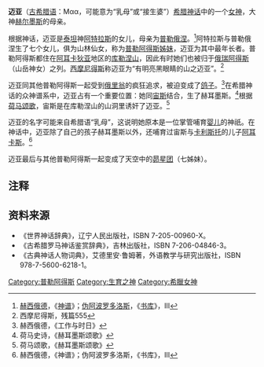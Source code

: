'''迈亚'''（[[古希腊语|古希腊语]]：Μα{{unicode|ῖ}}α，可能意为“乳母”或“接生婆”）[[希腊神话|希腊神话]]中的一个[[女神|女神]]，大神[[赫尔墨斯|赫尔墨斯]]的母亲。

根据神话，迈亚是[[泰坦|泰坦]]神[[阿特拉斯|阿特拉斯]]的女儿，母亲为[[普勒俄涅|普勒俄涅]]。<ref>[[赫西俄德|赫西俄德]]，《[[神谱|神谱]]》；[[伪阿波罗多洛斯|伪阿波罗多洛斯]]，《[[书库|书库]]》，III</ref>阿特拉斯与普勒俄涅生了七个女儿，俱为山林仙女，称为[[普勒阿得斯姊妹|普勒阿得斯姊妹]]，迈亚为其中最年长者。普勒阿得斯都住在[[阿耳卡狄亚|阿耳卡狄亚]]地区的[[库勒涅山|库勒涅山]]，因此有时她们也被归于[[俄瑞阿得斯|俄瑞阿得斯]]（山岳神女）之列。[[西摩尼得斯|西摩尼得斯]]称迈亚为“有明亮黑眼睛的山之迈亚”。<ref>西摩尼得斯，残篇555</ref>

迈亚同其他普勒阿得斯一起受到[[俄里翁|俄里翁]]的疯狂追求，被迫变成了[[鸽子|鸽子]]。<ref>赫西俄德，《工作与时日》</ref>在希腊神话的众神谱系中，迈亚占有一个重要位置：她同[[宙斯|宙斯]]结合，生了赫耳墨斯。<ref>荷马史诗，《赫耳墨斯颂歌》</ref>根据[[荷马颂歌|荷马颂歌]]，宙斯是在库勒涅山的山洞里诱奸了迈亚。<ref>荷马颂歌，《赫耳墨斯颂歌》</ref>

迈亚的名字可能来自希腊语“乳母”，这说明她原本是一位掌管哺育[[婴儿|婴儿]]的神祇。在神话中，迈亚除了自己的孩子赫耳墨斯以外，还哺育过宙斯与[[卡利斯托|卡利斯托]]的儿子[[阿耳卡斯|阿耳卡斯]]。<ref>赫西俄德，《神谱》；伪阿波罗多洛斯，《书库》，III</ref>

迈亚最后与其他普勒阿得斯一起变成了天空中的[[昴星团|昴星团]]（七姊妹）。

==注释==
<references/>

== 资料来源 ==
*《世界神话辞典》，辽宁人民出版社，ISBN 7-205-00960-X。
*《古希腊罗马神话鉴赏辞典》，吉林出版社，ISBN 7-206-04846-3。
*《古典神话人物词典》，艾德里安·鲁姆著，外语教学与研究出版社，ISBN 978-7-5600-6218-1。

{{普勒阿得斯}}

[[Category:普勒阿得斯|Category:普勒阿得斯]]
[[Category:生育之神|Category:生育之神]]
[[Category:希臘女神|Category:希臘女神]]